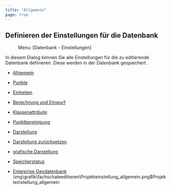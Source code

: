 ```yaml
---
title: "Allgemein"
page: true
---
```

## Definieren der Einstellungen f&#252;r die Datenbank
 <Menu> Menu: [Datenbank - Einstellungen] </Menu> 

In diesem Dialog k&#246;nnen Sie alle Einstellungen f&#252;r die zu editierende Datenbank definieren. Diese werden in der Datenbank gespeichert.


- [Allgemein](../fachschaleeditieren/projekteinstellungen2)

- [Punkte](../fachschaleeditieren/projekteinstellungen4)

- [Einheiten](../fachschaleeditieren/projekteinstellungen5)

- [Berechnung und Etnwurf](../fachschaleeditieren/projekteinstellungen6)

- [Klassenattribute](../fachschaleeditieren/projekteinstellungen7)

- [Punktbereinigung](../fachschaleeditieren/projekteinstellungen8)

- [Darstellung](../fachschaleeditieren/projekteinstellungen9)

- [Darstellung zur&#252;cksetzen](../fachschaleeditieren/projekteinstellungen10)

- [grafische Darstellung](../fachschaleeditieren/projekteinstellungen11)

- [Speicherstatus](../fachschaleeditieren/projekteinstellungen12)

- [Enterprise Geodatenbank](../fachschaleeditieren/projekteinstellungen16)<Image>\img\grafik\fachschaleeditieren\Projekteinstellung_allgemein.png$Projekteinstellung_allgemein</Image>
